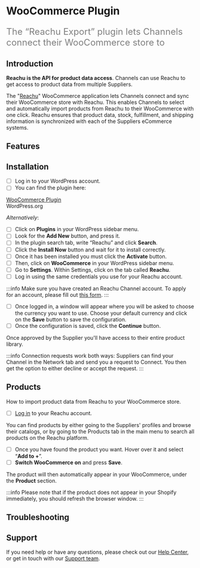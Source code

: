 # WooCommerce Plugin

<font color="grey" size="5">

The “Reachu Export” plugin lets Channels connect their WooCommerce store to

</font>

## Introduction

**Reachu is the API for product data access**. Channels can use Reachu to get
access to product data from multiple Suppliers.

The "[Reachu](https://wordpress.org/plugins/reachu-export/)" WooCommerce
application lets Channels connect and sync their WooCommerce store with Reachu.
This enables Channels to select and automatically import products from Reachu to
their WooCommerce with one click. Reachu ensures that product data, stock,
fulfillment, and shipping information is synchronized with each of the Suppliers
eCommerce systems.

## Features

## Installation

- [ ] Log in to your WordPress account.
- [ ] You can find the plugin here:

<div class="homepage-section two-cols">
  <div class="section-content">
    <a class="homepage-card2">
      <div class="card-content3">
        <div class="imagelogo">
          <img
            alt=""
            src="https://woocommerce.com/wp-content/themes/woo/images/logo-woocommerce.svg"
          />
        </div>
        <a href="https://wordpress.org/plugins/reachu-export/">
          WooCommerce Plugin
        </a>
        <div class="description2">WordPress.org</div>
      </div>
    </a>
  </div>
</div>

_Alternatively_:

- [ ] Click on **Plugins** in your WordPress sidebar menu.
- [ ] Look for the **Add New** button, and press it.
- [ ] In the plugin search tab, write “Reachu” and click **Search**.
- [ ] Click the **Install Now** button and wait for it to install correctly.
- [ ] Once it has been installed you must click the **Activate** button.
- [ ] Then, click on **WooCommerce** in your WordPress sidebar menu.
- [ ] Go to **Settings**. Within Settings, click on the tab called **Reachu**.
- [ ] Log in using the same credentials you use for your Reachu account.

:::info Make sure you have created an Reachu Channel account. To apply for an
account, please fill out [this form](https://Reachu.typeform.com/to/as0nILBN).
:::

- [ ] Once logged in, a window will appear where you will be asked to choose the
      currency you want to use. Choose your default currency and click on the
      **Save** button to save the configuration.
- [ ] Once the configuration is saved, click the **Continue** button.

Once approved by the Supplier you'll have access to their entire product
library.

:::info Connection requests work both ways: Suppliers can find your Channel in
the Network tab and send you a request to Connect. You then get the option to
either decline or accept the request. :::

## Products

How to import product data from Reachu to your WooCommerce store.

- [ ] [Log in](https://dashboard.reachu.io/login) to your Reachu account.

You can find products by either going to the Suppliers' profiles and browse
their catalogs, or by going to the Products tab in the main menu to search all
products on the Reachu platform.

- [ ] Once you have found the product you want. Hover over it and select “**Add
      to +**”.
- [ ] **Switch WooCommerce on** and press **Save**.

The product will then automatically appear in your WooCommerce, under the
**Product** section.

:::info Please note that if the product does not appear in your Shopify
immediately, you should refresh the browser window. :::

## Troubleshooting

## Support

If you need help or have any questions, please check out our
[Help Center](http://support.reachu.io/), or get in touch with our
[Support team](http://support.reachu.io/).
